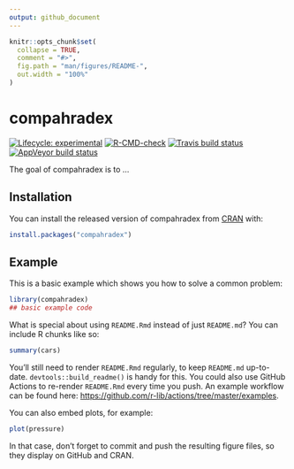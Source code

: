 ```yaml
---
output: github_document
---
```


<!-- README.md is generated from README.Rmd. Please edit that file -->

```r
knitr::opts_chunk$set(
  collapse = TRUE,
  comment = "#>",
  fig.path = "man/figures/README-",
  out.width = "100%"
)
```

# compahradex

<!-- badges: start -->
[![Lifecycle: experimental](https://img.shields.io/badge/lifecycle-experimental-orange.svg)](https://lifecycle.r-lib.org/articles/stages.html#experimental)
[![R-CMD-check](https://github.com/werpuc/compahradex/workflows/R-CMD-check/badge.svg)](https://github.com/werpuc/compahradex/actions)
[![Travis build status](https://travis-ci.com/werpuc/compahradex.svg?branch=master)](https://travis-ci.com/werpuc/compahradex)
[![AppVeyor build status](https://ci.appveyor.com/api/projects/status/github/werpuc/compahradex?branch=master&svg=true)](https://ci.appveyor.com/project/werpuc/compahradex)
<!-- badges: end -->

The goal of compahradex is to ...

## Installation

You can install the released version of compahradex from [CRAN](https://CRAN.R-project.org) with:

``` r
install.packages("compahradex")
```

## Example

This is a basic example which shows you how to solve a common problem:

```r
library(compahradex)
## basic example code
```

What is special about using `README.Rmd` instead of just `README.md`? You can include R chunks like so:

```r
summary(cars)
```

You'll still need to render `README.Rmd` regularly, to keep `README.md` up-to-date. `devtools::build_readme()` is handy for this. You could also use GitHub Actions to re-render `README.Rmd` every time you push. An example workflow can be found here: <https://github.com/r-lib/actions/tree/master/examples>.

You can also embed plots, for example:

```r
plot(pressure)
```

In that case, don't forget to commit and push the resulting figure files, so they display on GitHub and CRAN.
